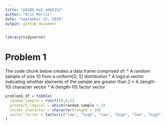 ```yaml
---
title: "p8105_hw1_edm2152"
author: "Eric Morris"
date: "September 15, 2018"
output: github_document
---
```


```r

library(tidyverse)

```

# Problem 1 

The code chunk below creates a data frame comprised of: 
* A random sample of size 10 from a uniform[0, 5] distribution
* A logical vector indicating whether elements of the sample are greater than 2
* A (length-10) character vector
* A (length-10) factor vector

```r

problem1_df = tibble(
  random_sample = runif(10,0,5)
  greater2_logical = which(random_sample > 2)
  vector_character = character(length = 10)
  vector_factor = factor(c("low", "high", "low", "high", "low", "high", "low", "high", "low", "high"))
)

```

